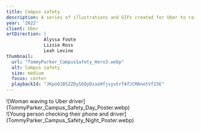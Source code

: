 ```yaml
---
title: Campus safety
description: A series of illustrations and GIFs created for Uber to raise awareness of rideshare safety tips with students getting picked up or dropped off near a college campus. The project was rolled out across the USA in print and digital settings.
year: '2022'
client: Uber
artDirection: |
              Alyssa Foote
              Lizzie Ross
              Leah Levine
thumbnail:
  url: "TommyParker_CampusSafety_Hero3.webp"
  alt: Campus safety
  size: medium
  focus: center
  playbackId: "JKpoOJBSZZDySbQyDzazHfjvyutrfAfJCMAnetVf15E"
---
```


<div class="sm-img video-container aspect-square">
  <mux-player
    playback-id={frontmatter.thumbnail.playbackId}
    stream-type="on-demand"
    min-resolution="1080p"
    autoplay
    loop
    muted
    style="aspect-ratio: 1/1"
  />
</div>

<div class="sm-img video-container aspect-square">
  <mux-player
    playback-id={"EsfhNJHjTQAstpTpI00olRVLcImUSFwo00qCRWDZaBjMY"}
    stream-type="on-demand"
    min-resolution="1080p"
    autoplay
    loop
    muted
    style="aspect-ratio: 1/1"
  />
</div>

<div class="sm-img video-container aspect-square">
  <mux-player
    playback-id={"H43cPYPEUBxALJT3HdCMG1i7aXzaqEPTs02W76taSUHQ"}
    stream-type="on-demand"
    min-resolution="1080p"
    autoplay
    loop
    muted
    style="aspect-ratio: 1/1"
  />
</div>

<div class="md-img">
  ![Woman waving to Uber driver](TommyParker_Campus_Safety_Day_Poster.webp)
</div>
<div class="md-img">
  ![Young person checking their phone and driver](TommyParker_Campus_Safety_Night_Poster.webp)
</div>